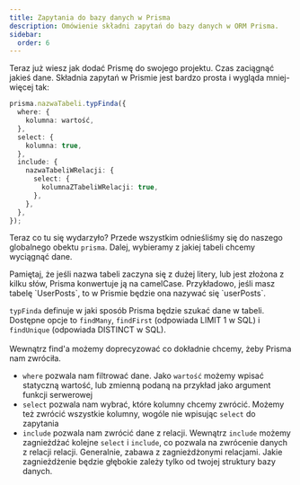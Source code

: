 ```yaml
---
title: Zapytania do bazy danych w Prisma
description: Omówienie składni zapytań do bazy danych w ORM Prisma.
sidebar:
  order: 6
---
```


Teraz już wiesz jak dodać Prismę do swojego projektu. Czas zaciągnąć jakieś dane. Składnia zapytań w Prismie jest bardzo prosta i wygląda mniej-więcej tak:

```ts
prisma.nazwaTabeli.typFinda({
  where: {
    kolumna: wartość,
  },
  select: {
    kolumna: true,
  },
  include: {
    nazwaTabeliWRelacji: {
      select: {
        kolumnaZTabeliWRelacji: true,
      },
    },
  },
});
```

Teraz co tu się wydarzyło? Przede wszystkim odnieśliśmy się do naszego globalnego obektu `prisma`. Dalej, wybieramy z jakiej tabeli chcemy wyciągnąć dane.


<Aside>
  Pamiętaj, że jeśli nazwa tabeli zaczyna się z dużej litery, lub jest złożona z
  kilku słów, Prisma konwertuje ją na camelCase. Przykładowo, jeśli masz tabelę
  `UserPosts`, to w Prismie będzie ona nazywać się `userPosts`.
</Aside>

`typFinda` definuje w jaki sposób Prisma będzie szukać dane w tabeli. Dostępne opcje to `findMany`, `findFirst` (odpowiada LIMIT 1 w SQL) i `findUnique` (odpowiada DISTINCT w SQL). <br/><br/>
Wewnątrz find'a możemy doprecyzować co dokładnie chcemy, żeby Prisma nam zwróciła.

- `where` pozwala nam filtrować dane. Jako `wartość` możemy wpisać statyczną wartość, lub zmienną podaną na przykład jako argument funkcji serwerowej
- `select` pozwala nam wybrać, które kolumny chcemy zwrócić. Możemy też zwrócić wszystkie kolumny, wogóle nie wpisując `select` do zapytania
- `include` pozwala nam zwrócić dane z relacji. Wewnątrz `include` możemy zagnieżdżać kolejne `select` i `include`, co pozwala na zwrócenie danych z relacji relacji. Generalnie, zabawa z zagnieżdżonymi relacjami. Jakie zagnieżdżenie będzie głębokie zależy tylko od twojej struktury bazy danych.
